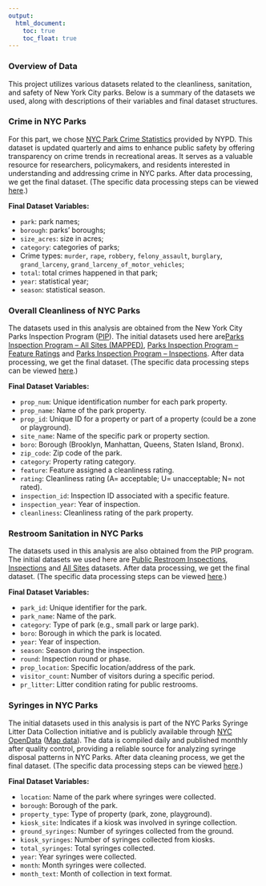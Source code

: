 ```yaml
---
output: 
  html_document:
    toc: true
    toc_float: true
---
```


### Overview of Data

This project utilizes various datasets related to the cleanliness, sanitation, and safety of New York City parks. Below is a summary of the datasets we used, along with descriptions of their variables and final dataset structures.

### Crime in NYC Parks

For this part, we chose [NYC Park Crime Statistics](https://www.nyc.gov/site/nypd/stats/crime-statistics/park-crime-stats.page) provided by NYPD. This dataset is updated quarterly and aims to enhance public safety by offering transparency on crime trends in recreational areas. It serves as a valuable resource for researchers, policymakers, and residents interested in understanding and addressing crime in NYC parks. After data processing, we get the final dataset. (The specific data processing steps can be viewed [here](crime.html).)

**Final Dataset Variables:**

 - `park`: park names;  
 - `borough`: parks' boroughs;  
 - `size_acres`: size in acres;  
 - `category`: categories of parks;  
 - Crime types: `murder`, `rape`, `robbery`, `felony_assault`, `burglary`, `grand_larceny`, `grand_larceny_of_motor_vehicles`;  
 - `total`: total crimes happened in that park;  
 - `year`: statistical year;  
 - `season`: statistical season.

### Overall Cleanliness of NYC Parks

The datasets used in this analysis are obtained from the New York City Parks Inspection Program ([PIP](https://data.cityofnewyork.us/browse?Data-Collection_Data-Collection=Parks%20Inspection%20Program%20(PIP)&sortBy=alpha)). The initial datasets used here are[Parks Inspection Program – All Sites (MAPPED)](https://data.cityofnewyork.us/City-Government/Parks-Inspection-Program-All-Sites-MAPPED-/buk3-3qpr/about_data), [Parks Inspection Program – Feature Ratings](https://data.cityofnewyork.us/City-Government/Parks-Inspection-Program-Feature-Ratings/5mma-5n3h/about_data) and [Parks Inspection Program – Inspections](https://data.cityofnewyork.us/dataset/Parks-Inspection-Program-Inspections/yg3y-7juh/about_data). After data processing, we get the final dataset. (The specific data processing steps can be viewed [here](cleanliness.html).)

**Final Dataset Variables:**

- `prop_num`: Unique identification number for each park property.
- `prop_name`: Name of the park property.
- `prop_id`: Unique ID for a property or part of a property (could be a zone or playground).
- `site_name`: Name of the specific park or property section.
- `boro`: Borough (Brooklyn, Manhattan, Queens, Staten Island, Bronx).
- `zip_code`: Zip code of the park.
- `category`: Property rating category.
- `feature`: Feature assigned a cleanliness rating.
- `rating`: Cleanliness rating (A= acceptable; U= unacceptable; N= not rated).
- `inspection_id`: Inspection ID associated with a specific feature.
- `inspection_year`: Year of inspection.
- `cleanliness`: Cleanliness rating of the park property.

### Restroom Sanitation in NYC Parks

The datasets used in this analysis are also obtained from the PIP program. The initial datasets we used here are [Public Restroom Inspections](https://data.cityofnewyork.us/City-Government/Parks-Inspection-Program-Public-Restroom-Inspectio/mp8v-wjtf/about_data), [Inspections](https://data.cityofnewyork.us/dataset/Parks-Inspection-Program-Inspections/yg3y-7juh/about_data) and [All Sites](https://data.cityofnewyork.us/City-Government/Parks-Inspection-Program-All-Sites-MAPPED-/buk3-3qpr/about_data) datasets. After data processing, we get the final dataset. (The specific data processing steps can be viewed [here](restroom.html).)

**Final Dataset Variables:**

- `park_id`: Unique identifier for the park.
- `park_name`: Name of the park.
- `category`: Type of park (e.g., small park or large park).
- `boro`: Borough in which the park is located.
- `year`: Year of inspection.
- `season`: Season during the inspection.
- `round`: Inspection round or phase.
- `prop_location`: Specific location/address of the park.
- `visitor_count`: Number of visitors during a specific period.
- `pr_litter`: Litter condition rating for public restrooms.

### Syringes in NYC Parks

The initial datasets used in this analysis is part of the NYC Parks Syringe Litter Data Collection initiative and is publicly available through [NYC OpenData](https://data.cityofnewyork.us/Public-Safety/Summary-of-Syringe-Data-in-NYC-Parks/t8xi-d5wb/about_data) ([Map data](https://data.cityofnewyork.us/Public-Safety/Parks-Syringe-Disposal-Kiosks-Map/dpfn-5ihn)). The data is compiled daily and published monthly after quality control, providing a reliable source for analyzing syringe disposal patterns in NYC Parks. After data cleaning process, we get the final dataset. (The specific data processing steps can be viewed [here](syringe.html).)

**Final Dataset Variables:**

- `location`: Name of the park where syringes were collected.
- `borough`: Borough of the park.
- `property_type`: Type of property (park, zone, playground).
- `kiosk_site`: Indicates if a kiosk was involved in syringe collection.
- `ground_syringes`: Number of syringes collected from the ground.
- `kiosk_syringes`: Number of syringes collected from kiosks.
- `total_syringes`: Total syringes collected.
- `year`: Year syringes were collected.
- `month`: Month syringes were collected.
- `month_text`: Month of collection in text format.
